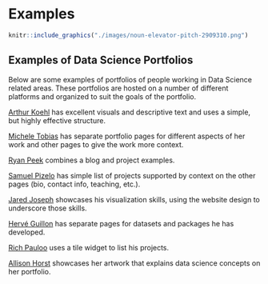 # Examples

```r
knitr::include_graphics("./images/noun-elevator-pitch-2909310.png")
```

## Examples of Data Science Portfolios

Below are some examples of portfolios of people working in Data Science related areas. These portfolios are hosted on a number of different platforms and organized to suit the goals of the portfolio.

[Arthur Koehl](http://arthurkoehl.com/) has excellent visuals and descriptive text and uses a simple, but highly effective structure. 

[Michele Tobias](https://sites.google.com/site/mtobiasresearch) has separate portfolio pages for different aspects of her work and other pages to give the work more context.

[Ryan Peek](https://ryanpeek.org/) combines a blog and project examples. 

[Samuel Pizelo](https://www.samuelpizelo.com/) has simple list of projects supported by context on the other pages (bio, contact info, teaching, etc.).

[Jared Joseph](https://jnjoseph.com/) showcases his visualization skills, using the website design to underscore those skills.

[Hervé Guillon](https://guillon.xyz/) has separate pages for datasets and packages he has developed.

[Rich Pauloo](https://www.richpauloo.com/) uses a tile widget to list his projects.

[Allison Horst](https://allisonhorst.com/allison-horst) showcases her artwork that explains data science concepts on her portfolio.